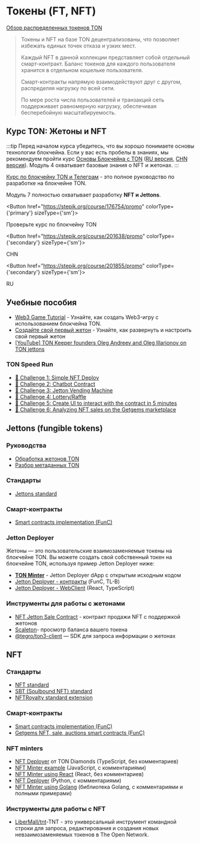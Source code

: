 

# Токены (FT, NFT)

[Обзор распределенных токенов TON](https://telegra.ph/Scalable-DeFi-in-TON-03-30)

> Токены и NFT на базе TON децентрализованы, что позволяет избежать единых точек отказа и узких мест.
>
> Каждый NFT в данной коллекции представляет собой отдельный смарт-контракт. Баланс токенов для каждого пользователя хранится в отдельном кошельке пользователя.
>
> Смарт-контракты напрямую взаимодействуют друг с другом, распределяя нагрузку по всей сети.
>
> По мере роста числа пользователей и транзакций сеть поддерживает равномерную нагрузку, обеспечивая бесперебойную масштабируемость.

## Курс TON: Жетоны и NFT

:::tip
Перед началом курса убедитесь, что вы хорошо понимаете основы технологии блокчейна. Если у вас есть пробелы в знаниях, мы рекомендуем пройти курс [Основы Блокчейна с TON](https://stepik.org/course/201294/promo) ([RU версия](https://stepik.org/course/202221/), [CHN версия](https://stepik.org/course/200976/)).
Модуль 4 охватывает базовые знания о NFT и жетонах.
:::

[Курс по блокчейну TON и Телеграм](https://stepik.org/course/201855/) - это полное руководство по разработке на блокчейне TON.

Модуль 7 полностью охватывает разработку **NFT и Jettons**.

<Button href="https://stepik.org/course/176754/promo"
        colorType={'primary'} sizeType={'sm'}>

Проверьте курс по блокчейну TON

</Button>

<Button href="https://stepik.org/course/201638/promo"
        colorType={'secondary'} sizeType={'sm'}>

CHN

</Button>

<Button href="https://stepik.org/course/201855/promo"
        colorType={'secondary'} sizeType={'sm'}>

RU

</Button>

## Учебные пособия

- [Web3 Game Tutorial](/v3/guidelines/dapps/tutorials/web3-game-example) - Узнайте, как создать Web3-игру с использованием блокчейна TON.
- [Создайте свой первый жетон](/v3/guidelines/dapps/tutorials/mint-your-first-token/) - Узнайте, как развернуть и настроить свой первый жетон
- [[YouTube] TON Keeper founders Oleg Andreev and Oleg Illarionov on TON jettons](https://www.youtube.com/watch?v=oEO29KmOpv4)

### TON Speed Run

- [🚩 Challenge 1: Simple NFT Deploy](https://github.com/romanovichim/TONQuest1)
- [🚩 Challenge 2: Chatbot Contract](https://github.com/romanovichim/TONQuest2)
- [🚩 Challenge 3: Jetton Vending Machine](https://github.com/romanovichim/TONQuest3)
- [🚩 Challenge 4: Lottery/Raffle](https://github.com/romanovichim/TONQuest4)
- [🚩 Challenge 5: Create UI to interact with the contract in 5 minutes](https://github.com/romanovichim/TONQuest5)
- [🚩 Challenge 6: Analyzing NFT sales on the Getgems marketplace](https://github.com/romanovichim/TONQuest6)

## Jettons (fungible tokens)

### Руководства

- [Обработка жетонов TON](/v3/guidelines/dapps/asset-processing/jettons)
- [Разбор метаданных TON](/v3/guidelines/dapps/asset-processing/nft-processing/metadata-parsing)

### Стандарты

- [Jettons standard](https://github.com/ton-blockchain/TEPs/blob/master/text/0074-jettons-standard.md)

### Смарт-контракты

- [Smart contracts implementation (FunC)](https://github.com/ton-blockchain/token-contract/)

### Jetton Deployer

Жетоны — это пользовательские взаимозаменяемые токены на блокчейне TON. Вы можете создать свой собственный токен на блокчейне TON, используя пример Jetton Deployer ниже:

- **[TON Minter](https://minter.ton.org/)** - Jetton Deployer dApp с открытым исходным кодом
- [Jetton Deployer - контракты](https://github.com/ton-defi-org/jetton-deployer-contracts) (FunC, TL-B)
- [Jetton Deployer - WebClient](https://github.com/ton-defi-org/jetton-deployer-webclient) (React, TypeScript)

### Инструменты для работы с жетонами

- [NFT Jetton Sale Contract](https://github.com/dvlkv/nft-jetton-sale-smc) - контракт продажи NFT с поддержкой жетонов
- [Scaleton](http://scaleton.io)- просмотр баланса вашего токена
- [@tegro/ton3-client](https://github.com/TegroTON/ton3-client#jettons-example) — SDK для запроса информации о жетонах

## NFT

### Стандарты

- [NFT standard](https://github.com/ton-blockchain/TEPs/blob/master/text/0062-nft-standard.md)
- [SBT (Soulbound NFT) standard](https://github.com/ton-blockchain/TEPs/blob/master/text/0085-sbt-standard.md)
- [NFTRoyalty standard extension](https://github.com/ton-blockchain/TEPs/blob/master/text/0066-nft-royalty-standard.md)

### Смарт-контракты

- [Smart contracts implementation (FunC)](https://github.com/ton-blockchain/token-contract/)
- [Getgems NFT, sale, auctions smart contracts (FunC)](https://github.com/getgems-io/nft-contracts)

### NFT minters

- [NFT Deployer](https://github.com/tondiamonds/ton-nft-deployer) от TON Diamonds (TypeScript, без комментариев)
- [NFT Minter example](https://github.com/ton-foundation/token-contract/tree/main/nft/web-example) (JavaScript, с комментариями)
- [NFT Minter using React](https://github.com/tonbuilders/tonbuilders-minter) (React, без комментариев)
- [NFT Deployer](https://github.com/anomaly-guard/nft-deployer) (Python, с комментариями)
- [NFT Minter using Golang](https://github.com/xssnick/tonutils-go#nft) (библиотека Golang, с комментариями и полными примерами)

### Инструменты для работы с NFT

- [LiberMall/tnt](https://github.com/LiberMall/tnt)-TNT - это универсальный инструмент командной строки для запроса, редактирования и создания новых невзаимозаменяемых токенов в The Open Network.

<Feedback />

